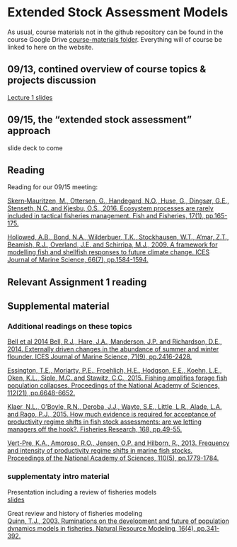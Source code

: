 # Extended Stock Assessment Models {#esam}

As usual, course materials not in the github repository can be found in the course Google Drive [course-materials folder](https://drive.google.com/drive/folders/1Wt4fhAgCP92aBu_XSCQq50Xrkc-UVHnx?usp=sharing). Everything will of course be linked to here on the website.  

## 09/13, contined overview of course topics & projects discussion

[Lecture 1 slides](https://docs.google.com/presentation/d/1sYUB6rJQAw5Q_cjGQbxJD75AcLOI_gaL/edit?usp=sharing&ouid=100082783551785338508&rtpof=true&sd=true)


## 09/15, the "extended stock assessment" approach

slide deck to come  


## Reading

Reading for our 09/15 meeting:  

[Skern‐Mauritzen, M., Ottersen, G., Handegard, N.O., Huse, G., Dingsør, G.E., Stenseth, N.C. and Kjesbu, O.S., 2016. Ecosystem processes are rarely included in tactical fisheries management. Fish and Fisheries, 17(1), pp.165-175.](https://doi.org/10.1111/faf.12111)

[Hollowed, A.B., Bond, N.A., Wilderbuer, T.K., Stockhausen, W.T., A'mar, Z.T., Beamish, R.J., Overland, J.E. and Schirripa, M.J., 2009. A framework for modelling fish and shellfish responses to future climate change. ICES Journal of Marine Science, 66(7), pp.1584-1594.](https://doi.org/10.1093/icesjms/fsp057)

## Relevant Assignment 1 reading




## Supplemental material

### Additional readings on these topics

[Bell et al 2014 Bell, R.J., Hare, J.A., Manderson, J.P. and Richardson, D.E., 2014. Externally driven changes in the abundance of summer and winter flounder. ICES Journal of Marine Science, 71(9), pp.2416-2428.](https://doi.org/10.1093/icesjms/fsu069)

[Essington, T.E., Moriarty, P.E., Froehlich, H.E., Hodgson, E.E., Koehn, L.E., Oken, K.L., Siple, M.C. and Stawitz, C.C., 2015. Fishing amplifies forage fish population collapses. Proceedings of the National Academy of Sciences, 112(21), pp.6648-6652.](https://doi.org/10.1073/pnas.1422020112)

[Klaer, N.L., O’Boyle, R.N., Deroba, J.J., Wayte, S.E., Little, L.R., Alade, L.A. and Rago, P.J., 2015. How much evidence is required for acceptance of productivity regime shifts in fish stock assessments: are we letting managers off the hook?. Fisheries Research, 168, pp.49-55.](https://doi.org/10.1016/j.fishres.2015.03.021)

[Vert-Pre, K.A., Amoroso, R.O., Jensen, O.P. and Hilborn, R., 2013. Frequency and intensity of productivity regime shifts in marine fish stocks. Proceedings of the National Academy of Sciences, 110(5), pp.1779-1784.](https://doi.org/10.1073/pnas.1214879110)

### supplementaty intro material

Presentation including a review of fisheries models   
[slides](https://docs.google.com/presentation/d/1uWs1wCwdihfbCoG7x8W-WyqSpX1brKUO/edit?usp=sharing&ouid=100082783551785338508&rtpof=true&sd=true)

Great review and history of fisheries modeling  
[Quinn, T.J., 2003. Ruminations on the development and future of population dynamics models in fisheries. Natural Resource Modeling, 16(4), pp.341-392.](https://doi.org/10.1111/j.1939-7445.2003.tb00119.x)  


